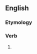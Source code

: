 ==English==

===Etymology===
{{suffix|weep|est|lang=en}}

===Verb===
{{head|en|verb form}}

# {{en-archaic second-person singular of|weep}}